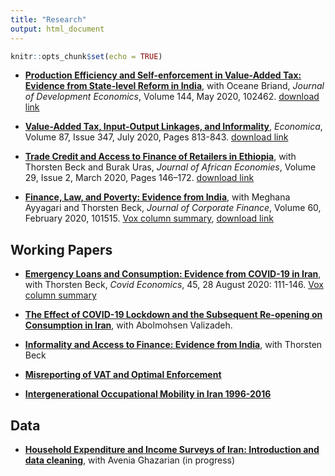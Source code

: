 ```yaml
---
title: "Research"
output: html_document
---
```


```r
knitr::opts_chunk$set(echo = TRUE)
```

- [__Production Efficiency and Self-enforcement in Value-Added Tax: Evidence from State-level Reform in India__](https://doi.org/10.1016/j.jdeveco.2020.102462), with Oceane Briand, _Journal of Development Economics_, Volume 144, May 2020, 102462. [download link](https://www.dropbox.com/s/n1geb256hfspahr/PE%20VAT.pdf?dl=0)


- [__Value-Added Tax, Input-Output Linkages, and Informality__](https://onlinelibrary.wiley.com/doi/10.1111/ecca.12310), _Economica_, Volume 87, Issue 347, July 2020, Pages 813-843. [download link](https://www.dropbox.com/s/7d2ky4v1do9v2w6/VAT%20IO%20linkage%20and%20informality.pdf?dl=0)

- [__Trade Credit and Access to Finance of Retailers in Ethiopia__](https://academic.oup.com/jae/advance-article-abstract/doi/10.1093/jae/ejz018/5433371?redirectedFrom=fulltext), with Thorsten Beck and Burak Uras, _Journal of African Economies_,  Volume 29, Issue 2, March 2020, Pages 146–172.  [download link](https://www.dropbox.com/s/4blvin1e4xusjx9/BeckHoseiniUras2020.pdf?dl=0)

- [__Finance, Law, and Poverty: Evidence from India__](https://www.sciencedirect.com/science/article/pii/S0929119918308022), with Meghana Ayyagari and Thorsten Beck, _Journal of Corporate Finance_, Volume 60, February 2020, 101515. [Vox column summary](http://www.voxeu.org/article/migrating-out-poverty-role-finance), [download link](https://www.dropbox.com/s/rps5qr8ryzd7g02/Finance%20and%20Poverty%20in%20India-072319-MA.pdf?dl=0)

## Working Papers
- [__Emergency Loans and Consumption: Evidence from COVID-19 in Iran__](https://papers.ssrn.com/sol3/papers.cfm?abstract_id=3683572), with Thorsten Beck, _Covid Economics_, 45, 28 August 2020: 111-146. [Vox column summary](https://voxeu.org/article/emergency-loans-and-consumption-evidence-covid-19-iran) 

- [__The Effect of COVID-19 Lockdown and the Subsequent Re-opening on Consumption in Iran__](https://papers.ssrn.com/sol3/papers.cfm?abstract_id=3662980), with Abolmohsen Valizadeh.

- [__Informality and Access to Finance: Evidence from India__](https://www.dropbox.com/s/yc2z6ufmkbpbxee/Informality%20and%20access%20to%20finance%20October2019.pdf?dl=0), with Thorsten Beck 


- [__Misreporting of VAT and Optimal Enforcement__](http://papers.ssrn.com/sol3/papers.cfm?abstract_id=2505998) 

- [__Intergenerational Occupational Mobility in Iran 1996-2016__](https://www.dropbox.com/s/r6n7dr7y8htz1fa/paper.pdf?dl=0)


## Data
- [__Household Expenditure and Income Surveys of Iran: Introduction and data cleaning__](https://m-hoseini.github.io/HEIS), with Avenia Ghazarian (in progress)